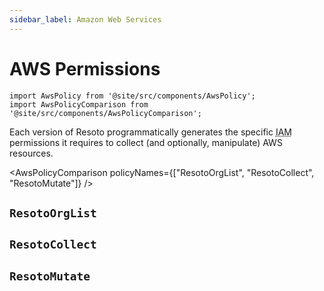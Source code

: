 ```yaml
---
sidebar_label: Amazon Web Services
---
```


# AWS Permissions

```mdx-code-block
import AwsPolicy from '@site/src/components/AwsPolicy';
import AwsPolicyComparison from '@site/src/components/AwsPolicyComparison';
```

Each version of Resoto programmatically generates the specific <abbr title="Identity and Access Management">IAM</abbr> permissions it requires to collect (and optionally, manipulate) AWS resources.

<AwsPolicyComparison policyNames={["ResotoOrgList", "ResotoCollect", "ResotoMutate"]} />

## `ResotoOrgList`

<AwsPolicy policyName="ResotoOrgList" format="code-block" />

## `ResotoCollect`

<AwsPolicy policyName="ResotoCollect" />

## `ResotoMutate`

<AwsPolicy policyName="ResotoMutate" />
